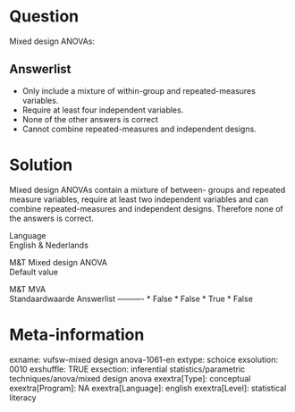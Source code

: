 Question
========
Mixed design ANOVAs:

Answerlist
----------
* Only include a mixture of within-group and repeated-measures variables.
* Require at least four independent variables.
* None of the other answers is correct
* Cannot combine repeated-measures and independent designs.

Solution
========





Mixed design ANOVAs contain a mixture of between- groups and repeated
measure variables, require at least two independent variables and can
combine repeated-measures and independent designs. Therefore none of the
answers is correct.





Language  
English & Nederlands

M&T Mixed design ANOVA  
Default value

M&T MVA  
Standaardwaarde
Answerlist
----------
* False
* False
* True
* False

Meta-information
================
exname: vufsw-mixed design anova-1061-en
extype: schoice
exsolution: 0010
exshuffle: TRUE
exsection: inferential statistics/parametric techniques/anova/mixed design anova
exextra[Type]: conceptual
exextra[Program]: NA
exextra[Language]: english
exextra[Level]: statistical literacy

